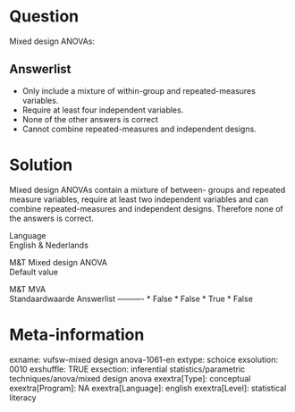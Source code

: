 Question
========
Mixed design ANOVAs:

Answerlist
----------
* Only include a mixture of within-group and repeated-measures variables.
* Require at least four independent variables.
* None of the other answers is correct
* Cannot combine repeated-measures and independent designs.

Solution
========





Mixed design ANOVAs contain a mixture of between- groups and repeated
measure variables, require at least two independent variables and can
combine repeated-measures and independent designs. Therefore none of the
answers is correct.





Language  
English & Nederlands

M&T Mixed design ANOVA  
Default value

M&T MVA  
Standaardwaarde
Answerlist
----------
* False
* False
* True
* False

Meta-information
================
exname: vufsw-mixed design anova-1061-en
extype: schoice
exsolution: 0010
exshuffle: TRUE
exsection: inferential statistics/parametric techniques/anova/mixed design anova
exextra[Type]: conceptual
exextra[Program]: NA
exextra[Language]: english
exextra[Level]: statistical literacy

